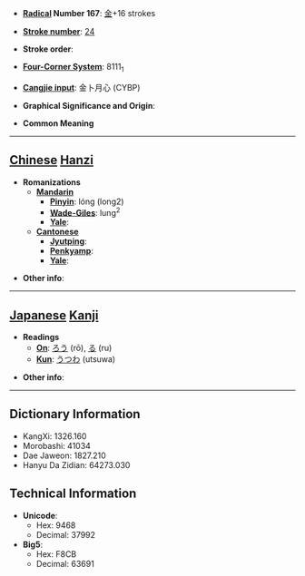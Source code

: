 * '''[[Wiktionary:Chinese radical index| Radical]] Number 167''': [[Wiktionary:Chinese radical index 金|金]]+16 strokes

* '''[[Wiktionary:Chinese total strokes index|Stroke number]]''': [[Wiktionary:Chinese total strokes index 24|24]]

* '''Stroke order''': 

* '''[[Wiktionary:Chinese four corner index|Four-Corner System]]''': 8111<sub>1</sub>

* '''[[Wiktionary:Chinese Cangjie index|Cangjie input]]''': 金卜月心 (CYBP)

* '''Graphical Significance and Origin''': 

* '''Common Meaning'''

----

== [[Chinese]] [[Hanzi]] ==

* '''Romanizations'''
** '''[[Mandarin]]'''
*** '''[[Pinyin]]''': lóng (long2)
*** '''[[Wade-Giles]]''': lung<sup>2</sup>
*** '''[[Yale]]''': 
** '''[[Cantonese]]'''
*** '''[[Jyutping]]''':
*** '''[[Penkyamp]]''': 
*** '''[[Yale]]''': 

* '''Other info''': 

----

== [[Japanese]] [[Kanji]] ==

* '''Readings'''
** '''[[On]]''': [[ろう]] (rō), [[る]] (ru)
** '''[[Kun]]''': [[うつわ]] (utsuwa)

* '''Other info''':  

----

== Dictionary Information ==

* KangXi: 1326.160
* Morobashi: 41034
* Dae Jaweon: 1827.210
* Hanyu Da Zidian: 64273.030

== Technical Information ==

* '''Unicode''':
** Hex: 9468
** Decimal: 37992
* '''Big5''':
** Hex: F8CB
** Decimal: 63691